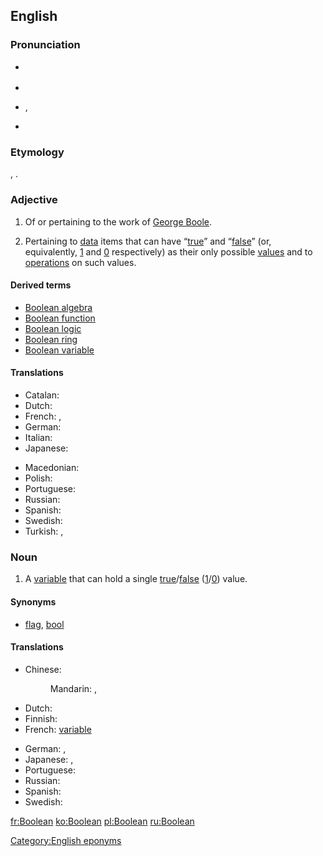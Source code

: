 {{also|boolean}}
==English==
{{wikipedia}}

===Pronunciation===
* {{a|UK}} {{IPA|/ˈbuːl.i.ən/|/buːˈli.ən/|lang=en}}
* {{audio|en-uk-Boolean.ogg|Audio (UK)|lang=en}}
* {{a|US}} {{enPR|bo͞oʹliən|bo͞oliʹən}}, {{IPA|/ˈbuliən/|/buˈliən/|lang=en}} 
* {{audio|en-us-Boolean.ogg|Audio (US)|lang=en}}

===Etymology===
{{suffix|Boole|ean|lang=en}}, {{named-after|nocap=1|nat=English|occ=mathematician|occ2=philosopher|occ3=logician|George Boole|wplink==|born=1815|died=1864|lang=en}}.

===Adjective===
{{en-adj|-}}

# Of or pertaining to the work of [[w:George Boole|George Boole]].
# {{context|logic|computing|lang=en}} Pertaining to [[data]] items that can have “[[true]]” and “[[false]]” (or, equivalently, [[1]] and [[0]] respectively) as their only possible [[value]]s and to [[operation]]s on such values.

====Derived terms====
* [[Boolean algebra]]
* [[Boolean function]]
* [[Boolean logic]]
* [[Boolean ring]]
* [[Boolean variable]]

====Translations====
{{trans-top|logic: pertaining to data items that have values “true” and “false”}}
* Catalan: {{t|ca|booleà}}
* Dutch: {{t+|nl|booleaans}}
* French: {{t+|fr|booléen}}, {{t+|fr|boolien}}
* German: {{t|de|boolesch}}
* Italian: {{t|it|booleano}}
* Japanese: {{t|ja|ブール代数|tr=Būru-daisū-no|alt=ブール代数の|sc=Jpan}}
{{trans-mid}}
* Macedonian: {{t|mk|булов|m|tr=búlov}}
* Polish: {{t|pl|boolowski}}
* Portuguese: {{t|pt|booleano}}
* Russian: {{t+|ru|бу́лев}}
* Spanish: {{t|es|booleano|m}}
* Swedish: {{t|sv|boolesk}}
* Turkish: {{t|tr|Boole'ca}}, {{t|tr|Boole'sal}}
{{trans-bottom}}

===Noun===
{{en-noun}}

# {{context|logic|computing|lang=en}} A [[variable]] that can hold a single [[true]]/[[false]] ([[1]]/[[0]]) value.

====Synonyms====
* {{sense|Boolean variable}} [[flag]], [[bool]]

====Translations====
{{trans-top|logic: a variable}}
* Chinese:
*: Mandarin: {{t|cmn|布爾值|sc=Hani}}, {{t|cmn|布尔值|tr=Bù'ěr zhí|sc=Hani}}
* Dutch: {{t+|nl|booleaans|alt=booleaanse}} {{t+|nl|waarde|f}}
* Finnish: {{t|fi|totuusarvomuuttuja}}
* French: [[variable]] {{t+|fr|booléen|f|alt=booléenne}}
{{trans-mid}}
* German: {{t|de|Boolean|m}}, {{t|de|boolsch|alt=boolsche}} {{t+|de|Variable|f}}
* Japanese: {{t|ja|ブーリアン|tr=Būrian|sc=Jpan}}, {{t|ja|ブール値|tr=Būru-chi|sc=Jpan}}
* Portuguese: {{t|pt|booleano|m}}
* Russian: {{t|ru|бу́лева переме́нная|f}}
* Spanish: {{t|es|booleano|m}}
* Swedish: {{t|sv|boolesk variabel|c}}
{{trans-bottom}}

[[Category:English eponyms]]

[[fr:Boolean]]
[[ko:Boolean]]
[[pl:Boolean]]
[[ru:Boolean]]